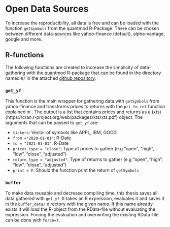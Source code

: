 # Open Data Sources
To increase the reproducibility, all data is free and can be loaded with the function `getSymbols` from the quantmod R-Package. There can be chosen between different data-sources like yahoo-finance (default), alpha-vantage, google and more. 

## R-functions
The following functions are created to increase the simplicity of data-gathering with the quantmod R-package that can be found in the directory named `R/` in the attached [github repository](https://github.com/AxelCode-R/Master-Thesis).

### `get_yf`
This function is the main wrapper for gathering data with `getSymbols` from yahoo-finance and transforms prices to returns with the `pri_to_ret` function explained in \ref{pri_to_ret}. The output is a list that contains prices and returns as a (xts){https://cran.r-project.org/web/packages/xts/xts.pdf} object. The arguments that can be passed to `get_yf` are:

+ `tickers`: Vector of symbols like APPL, IBM, GOOG
+ `from ="2020-01-01"`: R-Date
+ `to = "2021-01-01"`: R-Date
+ `prices_type = "close"`: Type of prices to gather (e.g "open", "high", "low", "close", "adjusted")
+ `return_type = "adjusted"`: Type of returns to gather (e.g "open", "high", "low", "close", "adjusted")
+ `print = F`: Should the function print the return of `getSymbols`

### `buffer`
To make data reusable and decrease compiling time, this thesis saves all data gathered with `get_yf`. It takes an R expression, evaluates it and saves it in the `buffer_data/` directory with the given name. If this name already exists it will load the R-object from the RData-file without evaluating the expression. Forcing the evaluation and overwriting the existing RData-file can be done with `force=T`.


